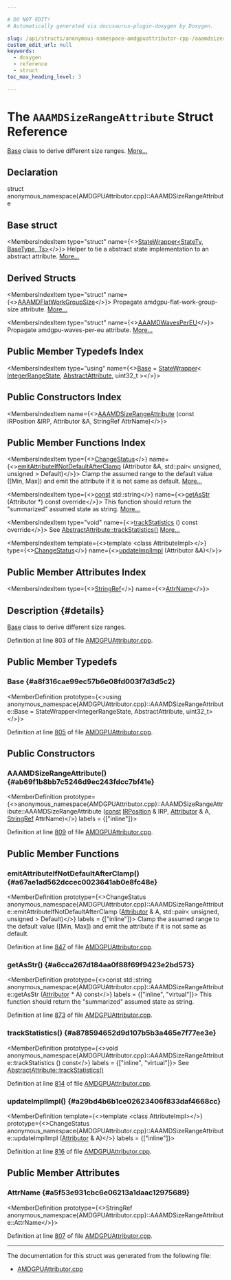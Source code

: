 ```yaml
---

# DO NOT EDIT!
# Automatically generated via docusaurus-plugin-doxygen by Doxygen.

slug: /api/structs/anonymous-namespace-amdgpuattributor-cpp-/aaamdsizerangeattribute
custom_edit_url: null
keywords:
  - doxygen
  - reference
  - struct
toc_max_heading_level: 3

---
```





# The `AAAMDSizeRangeAttribute` Struct Reference

<DoxygenPage pluginConfig={pluginConfig}>

<a href="#a8f316cae99ec57b6e08fd003f7d3d5c2">Base</a> class to derive different size ranges. <a href="#details">More...</a>

## Declaration

<CodeBlock>struct anonymous_namespace{AMDGPUAttributor.cpp}::AAAMDSizeRangeAttribute</CodeBlock>

## Base struct

<MembersIndex>

<MembersIndexItem
  type="struct"
  name={<><a href="/docs/api/structs/llvm/statewrapper">StateWrapper&lt;StateTy, BaseType, Ts&gt;</a></>}>
Helper to tie a abstract state implementation to an abstract attribute. <a href="/docs/api/structs/llvm/statewrapper/#details">More...</a>
</MembersIndexItem>

</MembersIndex>

## Derived Structs

<MembersIndex>

<MembersIndexItem
  type="struct"
  name={<><a href="/docs/api/structs/anonymous-namespace-amdgpuattributor-cpp-/aaamdflatworkgroupsize">AAAMDFlatWorkGroupSize</a></>}>
Propagate amdgpu-flat-work-group-size attribute. <a href="/docs/api/structs/anonymous-namespace-amdgpuattributor-cpp-/aaamdflatworkgroupsize/#details">More...</a>
</MembersIndexItem>

<MembersIndexItem
  type="struct"
  name={<><a href="/docs/api/structs/anonymous-namespace-amdgpuattributor-cpp-/aaamdwavespereu">AAAMDWavesPerEU</a></>}>
Propagate amdgpu-waves-per-eu attribute. <a href="/docs/api/structs/anonymous-namespace-amdgpuattributor-cpp-/aaamdwavespereu/#details">More...</a>
</MembersIndexItem>

</MembersIndex>

## Public Member Typedefs Index

<MembersIndex>

<MembersIndexItem
  type="using"
  name={<><a href="#a8f316cae99ec57b6e08fd003f7d3d5c2">Base</a> = <a href="/docs/api/structs/llvm/statewrapper">StateWrapper</a>&lt; <a href="/docs/api/structs/llvm/integerrangestate">IntegerRangeState</a>, <a href="/docs/api/structs/llvm/abstractattribute">AbstractAttribute</a>, uint32&#95;t &gt;</>}>
</MembersIndexItem>

</MembersIndex>

## Public Constructors Index

<MembersIndex>

<MembersIndexItem
  name={<><a href="#ab69f1b8bb7c5246d9ec243fdcc7bf41e">AAAMDSizeRangeAttribute</a> (const IRPosition &amp;IRP, Attributor &amp;A, StringRef AttrName)</>}>
</MembersIndexItem>

</MembersIndex>

## Public Member Functions Index

<MembersIndex>

<MembersIndexItem
  type={<><a href="/docs/api/namespaces/llvm/#acd850975ae5042cacb64a9d0ea4715f3">ChangeStatus</a></>}
  name={<><a href="#a67ae1ad562dccec0023641ab0e8fc48e">emitAttributeIfNotDefaultAfterClamp</a> (Attributor &amp;A, std::pair&lt; unsigned, unsigned &gt; Default)</>}>
Clamp the assumed range to the default value (&#91;Min, Max&#93;) and emit the attribute if it is not same as default. <a href="#a67ae1ad562dccec0023641ab0e8fc48e">More...</a>
</MembersIndexItem>

<MembersIndexItem
  type={<><a href="/docs/api/files/lib/lib/target/lib/target/aarch64/aarch64promoteconstant-cpp/#a90f8350fecae261c25be85d38b451bff">const</a> std::string</>}
  name={<><a href="#a6cca267d184aa0f88f69f9423e2bd573">getAsStr</a> (Attributor &#42;) const override</>}>
This function should return the &quot;summarized&quot; assumed state as string. <a href="#a6cca267d184aa0f88f69f9423e2bd573">More...</a>
</MembersIndexItem>

<MembersIndexItem
  type="void"
  name={<><a href="#a878594652d9d107b5b3a465e7f77ee3e">trackStatistics</a> () const override</>}>
See <a href="/docs/api/structs/llvm/abstractattribute/#add85e4d78cefc67429904d7492aff9a4">AbstractAttribute::trackStatistics()</a> <a href="#a878594652d9d107b5b3a465e7f77ee3e">More...</a>
</MembersIndexItem>

<MembersIndexItem
  template={<>template &lt;class AttributeImpl&gt;</>}
  type={<><a href="/docs/api/namespaces/llvm/#acd850975ae5042cacb64a9d0ea4715f3">ChangeStatus</a></>}
  name={<><a href="#a29bd4b6b1ce02623406f833daf4668cc">updateImplImpl</a> (Attributor &amp;A)</>}>
</MembersIndexItem>

</MembersIndex>

## Public Member Attributes Index

<MembersIndex>

<MembersIndexItem
  type={<><a href="/docs/api/classes/llvm/stringref">StringRef</a></>}
  name={<><a href="#a5f53e931cbc6e06213a1daac12975689">AttrName</a></>}>
</MembersIndexItem>

</MembersIndex>

## Description {#details}

<a href="#a8f316cae99ec57b6e08fd003f7d3d5c2">Base</a> class to derive different size ranges.

Definition at line 803 of file <a href="/docs/api/files/lib/lib/target/lib/target/amdgpu/amdgpuattributor-cpp">AMDGPUAttributor.cpp</a>.

<SectionDefinition>

## Public Member Typedefs

### Base {#a8f316cae99ec57b6e08fd003f7d3d5c2}

<MemberDefinition
  prototype={<>using anonymous&#95;namespace&#123;AMDGPUAttributor.cpp&#125;::AAAMDSizeRangeAttribute::Base =  StateWrapper&lt;IntegerRangeState, AbstractAttribute, uint32&#95;t&gt;</>}>

Definition at line <a href="/docs/api/files/lib/lib/target/lib/target/amdgpu/amdgpuattributor-cpp/#l00805">805</a> of file <a href="/docs/api/files/lib/lib/target/lib/target/amdgpu/amdgpuattributor-cpp">AMDGPUAttributor.cpp</a>.
</MemberDefinition>

</SectionDefinition>

<SectionDefinition>

## Public Constructors

### AAAMDSizeRangeAttribute() {#ab69f1b8bb7c5246d9ec243fdcc7bf41e}

<MemberDefinition
  prototype={<>anonymous&#95;namespace&#123;AMDGPUAttributor.cpp&#125;::AAAMDSizeRangeAttribute::AAAMDSizeRangeAttribute (<a href="/docs/api/files/lib/lib/target/lib/target/aarch64/aarch64promoteconstant-cpp/#a90f8350fecae261c25be85d38b451bff">const</a> <a href="/docs/api/structs/llvm/irposition">IRPosition</a> &amp; IRP, <a href="/docs/api/structs/llvm/attributor">Attributor</a> &amp; A, <a href="/docs/api/classes/llvm/stringref">StringRef</a> AttrName)</>}
  labels = {["inline"]}>

Definition at line <a href="/docs/api/files/lib/lib/target/lib/target/amdgpu/amdgpuattributor-cpp/#l00809">809</a> of file <a href="/docs/api/files/lib/lib/target/lib/target/amdgpu/amdgpuattributor-cpp">AMDGPUAttributor.cpp</a>.
</MemberDefinition>

</SectionDefinition>

<SectionDefinition>

## Public Member Functions

### emitAttributeIfNotDefaultAfterClamp() {#a67ae1ad562dccec0023641ab0e8fc48e}

<MemberDefinition
  prototype={<>ChangeStatus anonymous&#95;namespace&#123;AMDGPUAttributor.cpp&#125;::AAAMDSizeRangeAttribute::emitAttributeIfNotDefaultAfterClamp (<a href="/docs/api/structs/llvm/attributor">Attributor</a> &amp; A, std::pair&lt; unsigned, unsigned &gt; Default)</>}
  labels = {["inline"]}>
Clamp the assumed range to the default value (&#91;Min, Max&#93;) and emit the attribute if it is not same as default.

Definition at line <a href="/docs/api/files/lib/lib/target/lib/target/amdgpu/amdgpuattributor-cpp/#l00847">847</a> of file <a href="/docs/api/files/lib/lib/target/lib/target/amdgpu/amdgpuattributor-cpp">AMDGPUAttributor.cpp</a>.
</MemberDefinition>

### getAsStr() {#a6cca267d184aa0f88f69f9423e2bd573}

<MemberDefinition
  prototype={<>const std::string anonymous&#95;namespace&#123;AMDGPUAttributor.cpp&#125;::AAAMDSizeRangeAttribute::getAsStr (<a href="/docs/api/structs/llvm/attributor">Attributor</a> &#42; A) const</>}
  labels = {["inline", "virtual"]}>
This function should return the &quot;summarized&quot; assumed state as string.

Definition at line <a href="/docs/api/files/lib/lib/target/lib/target/amdgpu/amdgpuattributor-cpp/#l00873">873</a> of file <a href="/docs/api/files/lib/lib/target/lib/target/amdgpu/amdgpuattributor-cpp">AMDGPUAttributor.cpp</a>.
</MemberDefinition>

### trackStatistics() {#a878594652d9d107b5b3a465e7f77ee3e}

<MemberDefinition
  prototype={<>void anonymous&#95;namespace&#123;AMDGPUAttributor.cpp&#125;::AAAMDSizeRangeAttribute::trackStatistics () const</>}
  labels = {["inline", "virtual"]}>
See <a href="/docs/api/structs/llvm/abstractattribute/#add85e4d78cefc67429904d7492aff9a4">AbstractAttribute::trackStatistics()</a>

Definition at line <a href="/docs/api/files/lib/lib/target/lib/target/amdgpu/amdgpuattributor-cpp/#l00814">814</a> of file <a href="/docs/api/files/lib/lib/target/lib/target/amdgpu/amdgpuattributor-cpp">AMDGPUAttributor.cpp</a>.
</MemberDefinition>

### updateImplImpl() {#a29bd4b6b1ce02623406f833daf4668cc}

<MemberDefinition
  template={<>template &lt;class AttributeImpl&gt;</>}
  prototype={<>ChangeStatus anonymous&#95;namespace&#123;AMDGPUAttributor.cpp&#125;::AAAMDSizeRangeAttribute::updateImplImpl (<a href="/docs/api/structs/llvm/attributor">Attributor</a> &amp; A)</>}
  labels = {["inline"]}>

Definition at line <a href="/docs/api/files/lib/lib/target/lib/target/amdgpu/amdgpuattributor-cpp/#l00816">816</a> of file <a href="/docs/api/files/lib/lib/target/lib/target/amdgpu/amdgpuattributor-cpp">AMDGPUAttributor.cpp</a>.
</MemberDefinition>

</SectionDefinition>

<SectionDefinition>

## Public Member Attributes

### AttrName {#a5f53e931cbc6e06213a1daac12975689}

<MemberDefinition
  prototype={<>StringRef anonymous&#95;namespace&#123;AMDGPUAttributor.cpp&#125;::AAAMDSizeRangeAttribute::AttrName</>}>

Definition at line <a href="/docs/api/files/lib/lib/target/lib/target/amdgpu/amdgpuattributor-cpp/#l00807">807</a> of file <a href="/docs/api/files/lib/lib/target/lib/target/amdgpu/amdgpuattributor-cpp">AMDGPUAttributor.cpp</a>.
</MemberDefinition>

</SectionDefinition>

<hr/>

The documentation for this struct was generated from the following file:

<ul>
<li><a href="/docs/api/files/lib/lib/target/lib/target/amdgpu/amdgpuattributor-cpp">AMDGPUAttributor.cpp</a></li>
</ul>

</DoxygenPage>
